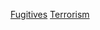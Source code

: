 {{Commons category|Fugitives wanted on terrorism charges}}

[[Category:涉及恐怖主義的人物|Fugitives]]
[[Category:各罪名通緝犯|Terrorism]]